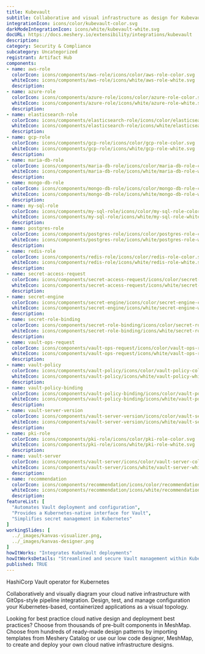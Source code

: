 ```yaml
---
title: Kubevault
subtitle: Collaborative and visual infrastructure as design for Kubevault
integrationIcon: icons/color/kubevault-color.svg
darkModeIntegrationIcon: icons/white/kubevault-white.svg
docURL: https://docs.meshery.io/extensibility/integrations/kubevault
description: 
category: Security & Compliance
subcategory: Uncategorized
registrant: Artifact Hub
components: 
- name: aws-role
  colorIcon: icons/components/aws-role/icons/color/aws-role-color.svg
  whiteIcon: icons/components/aws-role/icons/white/aws-role-white.svg
  description: 
- name: azure-role
  colorIcon: icons/components/azure-role/icons/color/azure-role-color.svg
  whiteIcon: icons/components/azure-role/icons/white/azure-role-white.svg
  description: 
- name: elasticsearch-role
  colorIcon: icons/components/elasticsearch-role/icons/color/elasticsearch-role-color.svg
  whiteIcon: icons/components/elasticsearch-role/icons/white/elasticsearch-role-white.svg
  description: 
- name: gcp-role
  colorIcon: icons/components/gcp-role/icons/color/gcp-role-color.svg
  whiteIcon: icons/components/gcp-role/icons/white/gcp-role-white.svg
  description: 
- name: maria-db-role
  colorIcon: icons/components/maria-db-role/icons/color/maria-db-role-color.svg
  whiteIcon: icons/components/maria-db-role/icons/white/maria-db-role-white.svg
  description: 
- name: mongo-db-role
  colorIcon: icons/components/mongo-db-role/icons/color/mongo-db-role-color.svg
  whiteIcon: icons/components/mongo-db-role/icons/white/mongo-db-role-white.svg
  description: 
- name: my-sql-role
  colorIcon: icons/components/my-sql-role/icons/color/my-sql-role-color.svg
  whiteIcon: icons/components/my-sql-role/icons/white/my-sql-role-white.svg
  description: 
- name: postgres-role
  colorIcon: icons/components/postgres-role/icons/color/postgres-role-color.svg
  whiteIcon: icons/components/postgres-role/icons/white/postgres-role-white.svg
  description: 
- name: redis-role
  colorIcon: icons/components/redis-role/icons/color/redis-role-color.svg
  whiteIcon: icons/components/redis-role/icons/white/redis-role-white.svg
  description: 
- name: secret-access-request
  colorIcon: icons/components/secret-access-request/icons/color/secret-access-request-color.svg
  whiteIcon: icons/components/secret-access-request/icons/white/secret-access-request-white.svg
  description: 
- name: secret-engine
  colorIcon: icons/components/secret-engine/icons/color/secret-engine-color.svg
  whiteIcon: icons/components/secret-engine/icons/white/secret-engine-white.svg
  description: 
- name: secret-role-binding
  colorIcon: icons/components/secret-role-binding/icons/color/secret-role-binding-color.svg
  whiteIcon: icons/components/secret-role-binding/icons/white/secret-role-binding-white.svg
  description: 
- name: vault-ops-request
  colorIcon: icons/components/vault-ops-request/icons/color/vault-ops-request-color.svg
  whiteIcon: icons/components/vault-ops-request/icons/white/vault-ops-request-white.svg
  description: 
- name: vault-policy
  colorIcon: icons/components/vault-policy/icons/color/vault-policy-color.svg
  whiteIcon: icons/components/vault-policy/icons/white/vault-policy-white.svg
  description: 
- name: vault-policy-binding
  colorIcon: icons/components/vault-policy-binding/icons/color/vault-policy-binding-color.svg
  whiteIcon: icons/components/vault-policy-binding/icons/white/vault-policy-binding-white.svg
  description: 
- name: vault-server-version
  colorIcon: icons/components/vault-server-version/icons/color/vault-server-version-color.svg
  whiteIcon: icons/components/vault-server-version/icons/white/vault-server-version-white.svg
  description: 
- name: pki-role
  colorIcon: icons/components/pki-role/icons/color/pki-role-color.svg
  whiteIcon: icons/components/pki-role/icons/white/pki-role-white.svg
  description: 
- name: vault-server
  colorIcon: icons/components/vault-server/icons/color/vault-server-color.svg
  whiteIcon: icons/components/vault-server/icons/white/vault-server-white.svg
  description: 
- name: recommendation
  colorIcon: icons/components/recommendation/icons/color/recommendation-color.svg
  whiteIcon: icons/components/recommendation/icons/white/recommendation-white.svg
  description: 
featureList: [
  "Automates Vault deployment and configuration",
  "Provides a Kubernetes-native interface for Vault",
  "Simplifies secret management in Kubernetes"
]
workingSlides: [
  ../_images/kanvas-visualizer.png,
  ../_images/kanvas-designer.png
]
howItWorks: "Integrates KubeVault deployments"
howItWorksDetails: "Streamlined and secure Vault management within Kubernetes"
published: TRUE
---
```

<p>
HashiCorp Vault operator for Kubernetes
</p>
<p>
    Collaboratively and visually diagram your cloud native infrastructure with GitOps-style pipeline integration. Design, test, and manage configuration your Kubernetes-based, containerized applications as a visual topology.
</p>
<p>
    Looking for best practice cloud native design and deployment best practices? Choose from thousands of pre-built components in MeshMap. Choose from hundreds of ready-made design patterns by importing templates from Meshery Catalog or use our low code designer, MeshMap, to create and deploy your own cloud native infrastructure designs.
</p>
